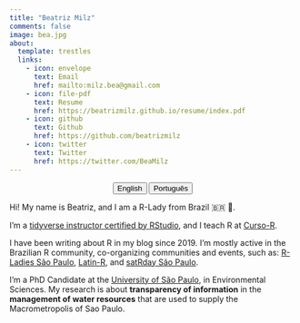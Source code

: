 ```yaml
---
title: "Beatriz Milz"
comments: false
image: bea.jpg
about:
  template: trestles
  links:
    - icon: envelope
      text: Email
      href: mailto:milz.bea@gmail.com
    - icon: file-pdf
      text: Resume
      href: https://beatrizmilz.github.io/resume/index.pdf  
    - icon: github
      text: Github
      href: https://github.com/beatrizmilz
    - icon: twitter
      text: Twitter
      href: https://twitter.com/BeaMilz      
---
```


<center>
<div class="btn-group" role="group" aria-label="About">
  <a href="about.html"> <button type="button" class="btn btn-primary me-md-2 btn-sm">English</button></a> 
    <a href="about-pt.html"> <button type="button" class="btn btn-primary me-md-2 btn-sm">Português</button></a> 
</div>
</center>

::: {#hero-heading}
Hi!
My name is Beatriz, and I am a R-Lady from Brazil 🇧🇷 💜.

I'm a [tidyverse instructor certified by RStudio](https://education.rstudio.com/trainers/people/milz+beatriz/), and I teach R at [Curso-R](https://curso-r.com/).

I have been writing about R in my blog since 2019.
I'm mostly active in the Brazilian R community, co-organizing communities and events, such as: [R-Ladies São Paulo](https://twitter.com/RLadiesSaoPaulo), [Latin-R](https://twitter.com/LatinR_Conf), and [satRday São Paulo](https://twitter.com/satRdaySP).

I'm a PhD Candidate at the [University of São Paulo](http://www.iee.usp.br/), in Environmental Sciences.
My research is about **transparency of information** in the **management of water resources** that are used to supply the Macrometropolis of Sao Paulo.
:::
